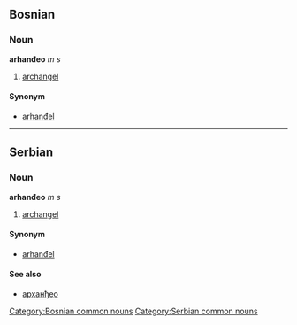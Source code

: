 ==Bosnian==
===Noun===
'''arhanđeo''' ''m s''
#[[archangel]]
====Synonym====
*[[arhanđel]]
[[Category:Bosnian common nouns]]

----

==Serbian==
===Noun===
'''arhanđeo''' ''m s''
#[[archangel]]
====Synonym====
*[[arhanđel]]
====See also====
*[[арханђео]]
[[Category:Serbian common nouns]]